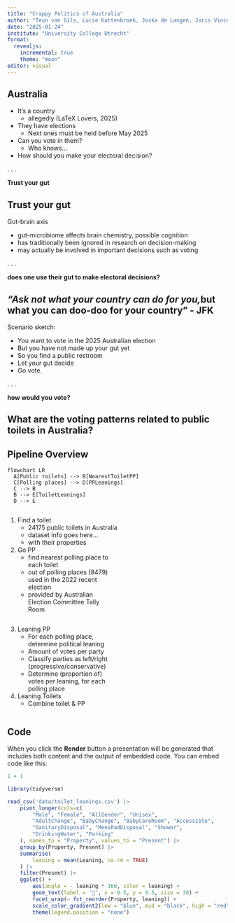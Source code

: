 ```yaml
---
title: "Crappy Politics of Australia"
author: "Teun van Gils, Lucie Kattenbroek, Joska de Langen, Joris Vincent"
date: "2025-01-24"
institute: "University College Utrecht"
format: 
  revealjs:
    incremental: true   
    theme: "moon"
editor: visual
---
```


## Australia

-   It's a country
    -   allegedly (LaTeX Lovers, 2025)
-   They have elections
    -   Next ones must be held before May 2025
-   Can you vote in them?
    -   Who knows...
-   How should you make your electoral decision?

. . .

**Trust your gut**

## Trust your gut

Gut-brain axis

-   gut-microbiome affects brain chemistry, possible cognition
-   has traditionally been ignored in research on decision-making
-   may actually be involved in important decisions such as voting

. . . 

**does one use their gut to make electoral decisions?**

## *"Ask not what your country can do for you,*\n but what you can doo-doo for your country" - JFK

Scenario sketch:

-   You want to vote in the 2025 Australian election
-   But you have not made up your gut yet
-   So you find a public restroom
-   Let your gut decide
-   Go vote.

. . . 

**how would you vote?**

## What are the voting patterns related to public toilets in Australia?

## Pipeline Overview {.smaller}

<!-- visualise pipeline using mermaid -->

```mermaid
flowchart LR
  A[Public toilets] --> B[NearestToiletPP]
  C[Polling places] --> D[PPLeanings]
  C --> B
  B --> E[ToiletLeanings]
  D --> E
```

::::: {columns}
::: {.column width="50%"}
1.  Find a toilet
    -   24175 public toilets in Australia
    -   dataset info goes here...
    -   with their properties
2.  Go PP
    -   find nearest polling place to each toilet
    -   out of polling places (8479) used in the 2022 recent election
    -   provided by Australian Election Committee Tally Room
    
:::

::: {.column width="50%"}
3.  Leaning PP
    -   For each polling place, determine political leaning
    -   Amount of votes per party
    -   Classify parties as left/right (progressive/conservative)
    -   Determine (proportion of) votes per leaning, for each polling place
4.  Leaning Toilets
    -   Combine toilet & PP
:::
:::::

## Code

When you click the **Render** button a presentation will be generated that includes both content and the output of embedded code. You can embed code like this:

```r
1 + 1
```

```r
library(tidyverse)

read_csv('data/toilet_leanings.csv') |>
    pivot_longer(cols=c(
        "Male", "Female", "AllGender", "Unisex",
        "AdultChange", "BabyChange", "BabyCareRoom", "Accessible",
        "SanitaryDisposal", "MensPadDisposal", "Shower", 
        "DrinkingWater", "Parking"
    ), names_to = "Property", values_to = "Present") |>
    group_by(Property, Present) |>
    summarise(
        leaning = mean(Leaning, na.rm = TRUE)
    ) |>
    filter(Present) |>
    ggplot() +
        aes(angle = - leaning * 360, color = leaning) +
        geom_text(label = '🚽', x = 0.5, y = 0.5, size = 30) +
        facet_wrap(~ fct_reorder(Property, leaning)) +
        scale_color_gradient2(low = "blue", mid = "black", high = "red") +
        theme(legend.position = "none")
```